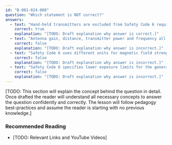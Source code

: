 ```yaml
---
id: "B-001-024-008"
question: "Which statement is NOT correct?"
answers:
  - text: "Hand-held transmitters are excluded from Safety Code 6 requirements"
    correct: true
    explanation: "[TODO: Draft explanation why answer is correct.]"
  - text: "Antenna gain, distance, transmitter power and frequency all influence exposure to radio energy"
    correct: false
    explanation: "[TODO: Draft explanation why answer is incorrect.]"
  - text: "Safety Code 6 uses different units for magnetic field strength and electric field strength"
    correct: false
    explanation: "[TODO: Draft explanation why answer is incorrect.]"
  - text: "Safety Code 6 specifies lower exposure limits for the general public in uncontrolled areas than for controlled areas"
    correct: false
    explanation: "[TODO: Draft explanation why answer is incorrect.]"
---
```


[TODO: This section will explain the concept behind the question in detail. Once drafted the reader will understand all necessary concepts to answer the question confidently and correctly. The lesson will follow pedagogy best-practices and assume the reader is starting with no previous knowledge.]

### Recommended Reading

- [TODO: Relevant Links and YouTube Videos]
